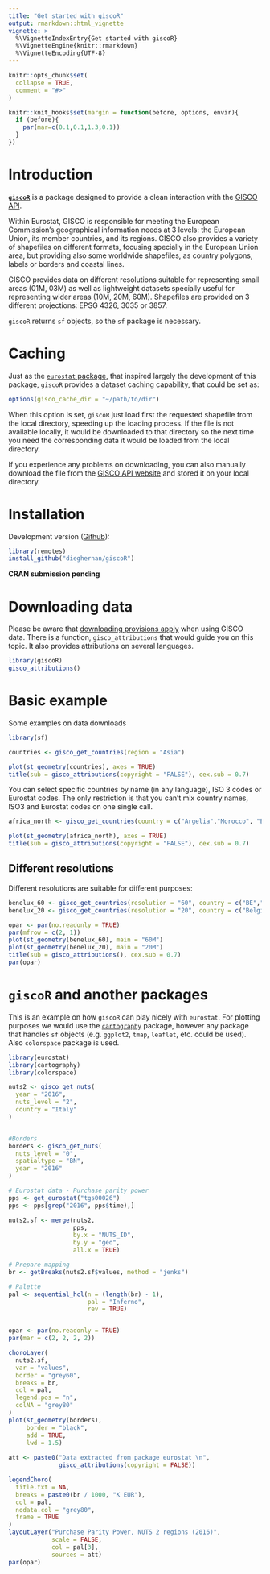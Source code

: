 ```yaml
---
title: "Get started with giscoR"
output: rmarkdown::html_vignette
vignette: >
  %\VignetteIndexEntry{Get started with giscoR}
  %\VignetteEngine{knitr::rmarkdown}
  %\VignetteEncoding{UTF-8}
---
```


```r
knitr::opts_chunk$set(
  collapse = TRUE,
  comment = "#>"
)

knitr::knit_hooks$set(margin = function(before, options, envir){
  if (before){
    par(mar=c(0.1,0.1,1.3,0.1))
  } 
})
```


# Introduction

[**`giscoR`**](https://dieghernan.github.io/giscoR/) is a package designed to provide a clean interaction with the [GISCO API](https://gisco-services.ec.europa.eu/distribution/v2/). 

Within Eurostat, GISCO is responsible for meeting the European Commission's geographical information needs at 3 levels: the European Union, its member countries, and its regions. GISCO also provides a variety of shapefiles on different formats, focusing specially in the European Union area, but providing also some worldwide shapefiles, as country polygons, labels or borders and coastal lines.

GISCO provides data on different resolutions suitable for representing small areas (01M, 03M) as well as lightweight datasets specially useful for representing wider areas (10M, 20M, 60M). Shapefiles are provided on 3 different projections: EPSG 4326, 3035 or 3857. 

`giscoR` returns `sf` objects, so the `sf` package is necessary.

# Caching

Just as the [`eurostat` package](http://ropengov.github.io/eurostat/), that inspired largely the development of this package, `giscoR` provides a dataset caching capability, that could be set as:

```r
options(gisco_cache_dir = "~/path/to/dir")
```

When this option is set, `giscoR` just load first the requested shapefile from the local directory, speeding up the loading process. If the file is not available locally, it would be downloaded to that directory so the next time you need the corresponding data it would be loaded from the local directory. 

If you experience any problems on downloading, you can also manually download the file from the [GISCO API website](https://gisco-services.ec.europa.eu/distribution/v2/) and stored it on your local directory.


# Installation

Development version ([Github](https://github.com/dieghernan/giscoR/)):

```r
library(remotes)
install_github("dieghernan/giscoR")
```

**CRAN submission pending**


# Downloading data

Please be aware that [downloading provisions apply](https://ec.europa.eu/eurostat/web/gisco/geodata) when using GISCO data. There is a function, `gisco_attributions` that would guide you on this topic. It also provides attributions on several languages.

```r
library(giscoR)
gisco_attributions()

```

# Basic example

Some examples on data downloads

```r

library(sf)

countries <- gisco_get_countries(region = "Asia")

plot(st_geometry(countries), axes = TRUE)
title(sub = gisco_attributions(copyright = "FALSE"), cex.sub = 0.7)
```


You can select specific countries by name (in any language), ISO 3 codes or Eurostat codes. The only restriction is that you can't mix country names, ISO3 and Eurostat codes on one single call.


```r

africa_north <- gisco_get_countries(country = c("Argelia","Morocco", "Egipto","Tunisia","Libia"))

plot(st_geometry(africa_north), axes = TRUE)
title(sub = gisco_attributions(copyright = "FALSE"), cex.sub = 0.7)
```


## Different resolutions

Different resolutions are suitable for different purposes:

```r

benelux_60 <- gisco_get_countries(resolution = "60", country = c("BE","NL","LU"))
benelux_20 <- gisco_get_countries(resolution = "20", country = c("Belgique","Pays-Bas","Luxembourg"))

opar <- par(no.readonly = TRUE)
par(mfrow = c(2, 1))
plot(st_geometry(benelux_60), main = "60M")
plot(st_geometry(benelux_20), main = "20M")
title(sub = gisco_attributions(), cex.sub = 0.7)
par(opar)

```

# `giscoR` and another packages

This is an example on how `giscoR` can play nicely with `eurostat`. For plotting purposes we would use the [`cartography`](https://riatelab.github.io/cartography/docs/index.html) package, however any package that handles `sf` objects (e.g. `ggplot2`, `tmap`, `leaflet`, etc. could be used). Also `colorspace` package is used.

```r
library(eurostat)
library(cartography)
library(colorspace)

nuts2 <- gisco_get_nuts(
  year = "2016",
  nuts_level = "2",
  country = "Italy"
)


#Borders
borders <- gisco_get_nuts(
  nuts_level = "0",
  spatialtype = "BN",
  year = "2016"
)

# Eurostat data - Purchase parity power
pps <- get_eurostat("tgs00026")
pps <- pps[grep("2016", pps$time),]

nuts2.sf <- merge(nuts2,
                  pps,
                  by.x = "NUTS_ID",
                  by.y = "geo",
                  all.x = TRUE)

# Prepare mapping
br <- getBreaks(nuts2.sf$values, method = "jenks")

# Palette
pal <- sequential_hcl(n = (length(br) - 1),
                      pal = "Inferno",
                      rev = TRUE)


opar <- par(no.readonly = TRUE)
par(mar = c(2, 2, 2, 2))

choroLayer(
  nuts2.sf,
  var = "values",
  border = "grey60",
  breaks = br,
  col = pal,
  legend.pos = "n",
  colNA = "grey80"
)
plot(st_geometry(borders),
     border = "black",
     add = TRUE,
     lwd = 1.5)
     
att <- paste0("Data extracted from package eurostat \n",
              gisco_attributions(copyright = FALSE))

legendChoro(
  title.txt = NA,
  breaks = paste0(br / 1000, "K EUR"),
  col = pal,
  nodata.col = "grey80",
  frame = TRUE
)
layoutLayer("Purchase Parity Power, NUTS 2 regions (2016)",
            scale = FALSE,
            col = pal[3],
            sources = att)
par(opar)

```
